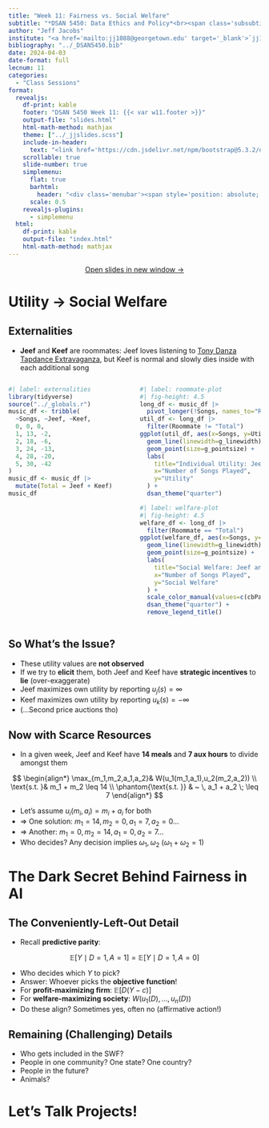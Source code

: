 ```yaml
---
title: "Week 11: Fairness vs. Social Welfare"
subtitle: "*DSAN 5450: Data Ethics and Policy*<br><span class='subsubtitle'>Spring 2024, Georgetown University</span>"
author: "Jeff Jacobs"
institute: "<a href='mailto:jj1088@georgetown.edu' target='_blank'>`jj1088@georgetown.edu`</a>"
bibliography: "../_DSAN5450.bib"
date: 2024-04-03
date-format: full
lecnum: 11
categories:
  - "Class Sessions"
format:
  revealjs:
    df-print: kable
    footer: "DSAN 5450 Week 11: {{< var w11.footer >}}"
    output-file: "slides.html"
    html-math-method: mathjax
    theme: ["../_jjslides.scss"]
    include-in-header:
      text: "<link href='https://cdn.jsdelivr.net/npm/bootstrap@5.3.2/dist/css/bootstrap.min.css' rel='stylesheet' integrity='sha384-T3c6CoIi6uLrA9TneNEoa7RxnatzjcDSCmG1MXxSR1GAsXEV/Dwwykc2MPK8M2HN' crossorigin='anonymous'><link rel='stylesheet' href='https://cdn.jsdelivr.net/npm/bootstrap-icons@1.11.3/font/bootstrap-icons.min.css'>"
    scrollable: true
    slide-number: true
    simplemenu:
      flat: true
      barhtml:
        header: "<div class='menubar'><span style='position: absolute; left: 8; padding-left: 8px;'><a href='./index.html'>&larr; Return to Notes</a></span><ul class='menu'></ul></div>"
      scale: 0.5
    revealjs-plugins:
      - simplemenu
  html:
    df-print: kable
    output-file: "index.html"
    html-math-method: mathjax
---
```


::: {.content-visible unless-format="revealjs"}

<center>
<a class="h2" href="./slides.html" target="_blank">Open slides in new window &rarr;</a>
</center>

:::

# Utility $\rightarrow$ Social Welfare {data-stack-name="Utility and Social Welfare"}

## Externalities {.crunch-title .smaller .crunch-quarto-figure}

* **Jeef** and **Keef** are roommates: Jeef loves listening to <a href='https://www.youtube.com/watch?v=OlQTn7gI8cw' target='_blank'>Tony Danza Tapdance Extravaganza</a>, but Keef is normal and slowly dies inside with each additional song

::: {.columns}
::: {.column width="50%"}

```r
#| label: externalities
library(tidyverse)
source("../_globals.r")
music_df <- tribble(
  ~Songs, ~Jeef, ~Keef,
  0, 0, 0,
  1, 13, -2,
  2, 18, -6,
  3, 24, -13,
  4, 28, -20,
  5, 30, -42
)
music_df <- music_df |>
  mutate(Total = Jeef + Keef)
music_df
```

:::
::: {.column width="50%"}

```r
#| label: roommate-plot
#| fig-height: 4.5
long_df <- music_df |>
  pivot_longer(!Songs, names_to="Roommate", values_to="Utility")
util_df <- long_df |>
  filter(Roommate != "Total")
ggplot(util_df, aes(x=Songs, y=Utility, color=Roommate)) +
  geom_line(linewidth=g_linewidth) +
  geom_point(size=g_pointsize) +
  labs(
    title="Individual Utility: Jeef vs. Keef",
    x="Number of Songs Played",
    y="Utility"
  ) +
  dsan_theme("quarter")
```

```r
#| label: welfare-plot
#| fig-height: 4.5
welfare_df <- long_df |>
  filter(Roommate == "Total")
ggplot(welfare_df, aes(x=Songs, y=Utility, color=Roommate)) +
  geom_line(linewidth=g_linewidth) +
  geom_point(size=g_pointsize) +
  labs(
    title="Social Welfare: Jeef and Keef",
    x="Number of Songs Played",
    y="Social Welfare"
  ) +
  scale_color_manual(values=c(cbPalette[3]), labels=c("Total      ")) +
  dsan_theme("quarter") +
  remove_legend_title()
```

:::
:::

## So What's the Issue?

* These utility values are **not observed**
* If we try to **elicit** them, both Jeef and Keef have **strategic incentives** to **lie** (over-exaggerate)
* Jeef maximizes own utility by reporting $u_j(s) = \infty$
* Keef maximizes own utility by reporting $u_k(s) = -\infty$
* (...Second price auctions tho)

## Now with Scarce Resources {.crunch-title .crunch-ul .crunch-math}

* In a given week, Jeef and Keef have **14 meals** and **7 aux hours** to divide amongst them

$$
\begin{align*}
\max_{m_1,m_2,a_1,a_2}& W(u_1(m_1,a_1),u_2(m_2,a_2)) \\
\text{s.t. }& m_1 + m_2 \leq 14 \\
\phantom{\text{s.t. }} & ~ \, a_1 + a_2 \; \leq 7
\end{align*}
$$

* Let's assume $u_i(m_i, a_i) = m_i + a_i$ for both
* $\Rightarrow$ One solution: $m_1 = 14, m_2 = 0, a_1 = 7, a_2 = 0$...
* $\Rightarrow$ Another: $m_1 = 0, m_2 = 14, a_1 = 0, a_2 = 7$...
* Who decides? Any decision implies $\omega_1, \omega_2$ ($\omega_1 + \omega_2 = 1$)

# The Dark Secret Behind Fairness in AI {data-stack-name="Fairness vs. Welfare"}

## The Conveniently-Left-Out Detail {.crunch-title .crunch-ul}

* Recall **predictive parity**:

$$
\mathbb{E}[Y \mid D = 1, A = 1] = \mathbb{E}[Y \mid D = 1, A = 0]
$$

* Who decides which $Y$ to pick?
* Answer: Whoever picks the **objective function**!
* For **profit-maximizing firm**: $\mathbb{E}[D (Y - c)]$
* For **welfare-maximizing society**: $W(u_1(D), \ldots, u_n(D))$
* Do these align? Sometimes yes, often no (affirmative action!)

## Remaining (Challenging) Details

* Who gets included in the SWF?
* People in one community? One state? One country?
* People in the future?
* Animals?

# Let's Talk Projects!


